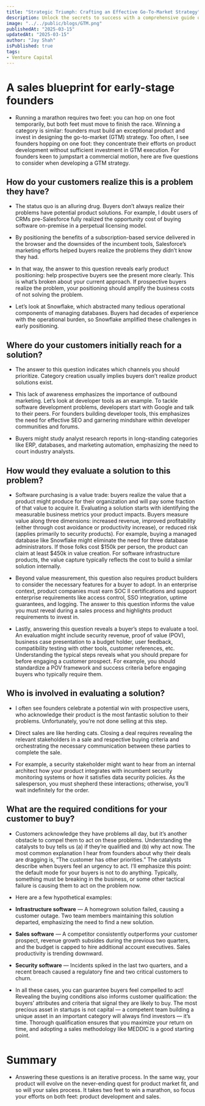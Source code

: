 ```yaml
---
title: "Strategic Triumph: Crafting an Effective Go-To-Market Strategy"
description: Unlock the secrets to success with a comprehensive guide on developing and implementing a powerful go-to-market strategy, essential for launching products or services to captivate the market and ensure sustained growth.
image: "../../public/blogs/GTM.png"
publishedAt: "2025-03-15"
updatedAt: "2025-03-15"
author: "Jay Shah"
isPublished: true
tags: 
- Venture Capital
---
```


# A sales blueprint for early-stage founders

- Running a marathon requires two feet: you can hop on one foot temporarily, but both feet must move to finish the race. Winning a category is similar: founders must build an exceptional product and invest in designing the go-to-market (GTM) strategy. Too often, I see founders hopping on one foot: they concentrate their efforts on product development without sufficient investment in GTM execution. For founders keen to jumpstart a commercial motion, here are five questions to consider when developing a GTM strategy.

## How do your customers realize this is a problem they have?

- The status quo is an alluring drug. Buyers don’t always realize their problems have potential product solutions. For example, I doubt users of CRMs pre-Salesforce fully realized the opportunity cost of buying software on-premise in a perpetual licensing model.

- By positioning the benefits of a subscription-based service delivered in the browser and the downsides of the incumbent tools, Salesforce’s marketing efforts helped buyers realize the problems they didn’t know they had. 

- In that way, the answer to this question reveals early product positioning: help prospective buyers see the present more clearly. This is what’s broken about your current approach. If prospective buyers realize the problem, your positioning should amplify the business costs of not solving the problem. 

- Let’s look at Snowflake, which abstracted many tedious operational components of managing databases. Buyers had decades of experience with the operational burden, so Snowflake amplified these challenges in early positioning.

## Where do your customers initially reach for a solution?

- The answer to this question indicates which channels you should prioritize. Category creation usually implies buyers don’t realize product solutions exist. 

- This lack of awareness emphasizes the importance of outbound marketing. Let’s look at developer tools as an example. To tackle software development problems, developers start with Google and talk to their peers. For founders building developer tools, this emphasizes the need for effective SEO and garnering mindshare within developer communities and forums.

- Buyers might study analyst research reports in long-standing categories like ERP, databases, and marketing automation, emphasizing the need to court industry analysts.

## How would they evaluate a solution to this problem?

- Software purchasing is a value trade: buyers realize the value that a product might produce for their organization and will pay some fraction of that value to acquire it. Evaluating a solution starts with identifying the measurable business metrics your product impacts. Buyers measure value along three dimensions: increased revenue, improved profitability (either through cost avoidance or productivity increase), or reduced risk (applies primarily to security products). For example, buying a managed database like Snowflake might eliminate the need for three database administrators. If those folks cost $150k per person, the product can claim at least $450k in value creation. For software infrastructure products, the value capture typically reflects the cost to build a similar solution internally.

- Beyond value measurement, this question also requires product builders to consider the necessary features for a buyer to adopt. In an enterprise context, product companies must earn SOC II certifications and support enterprise requirements like access control, SSO integration, uptime guarantees, and logging. The answer to this question informs the value you must reveal during a sales process and highlights product requirements to invest in.

- Lastly, answering this question reveals a buyer’s steps to evaluate a tool. An evaluation might include security revenue, proof of value (POV), business case presentation to a budget holder, user feedback, compatibility testing with other tools, customer references, etc. Understanding the typical steps reveals what you should prepare for before engaging a customer prospect. For example, you should standardize a POV framework and success criteria before engaging buyers who typically require them.

## Who is involved in evaluating a solution?

- I often see founders celebrate a potential win with prospective users, who acknowledge their product is the most fantastic solution to their problems. Unfortunately, you’re not done selling at this step.

- Direct sales are like herding cats. Closing a deal requires revealing the relevant stakeholders in a sale and respective buying criteria and orchestrating the necessary communication between these parties to complete the sale.

- For example, a security stakeholder might want to hear from an internal architect how your product integrates with incumbent security monitoring systems or how it satisfies data security policies. As the salesperson, you must shepherd these interactions; otherwise, you’ll wait indefinitely for the order.

## What are the required conditions for your customer to buy?

- Customers acknowledge they have problems all day, but it’s another obstacle to compel them to act on these problems. Understanding the catalysts to buy tells us (a) if they’re qualified and (b) why act now. The most common explanation I hear from founders about why their deals are dragging is, “The customer has other priorities.” The catalysts describe when buyers feel an urgency to act. I’ll emphasize this point: the default mode for your buyers is not to do anything. Typically, something must be breaking in the business, or some other tactical failure is causing them to act on the problem now. 

- Here are a few hypothetical examples:

- **Infrastructure software** — A homegrown solution failed, causing a customer outage. Two team members maintaining this solution departed, emphasizing the need to find a new solution.

- **Sales software** — A competitor consistently outperforms your customer prospect, revenue growth subsides during the previous two quarters, and the budget is capped to hire additional account executives. Sales productivity is trending downward.

- **Security software** — Incidents spiked in the last two quarters, and a recent breach caused a regulatory fine and two critical customers to churn.

- In all these cases, you can guarantee buyers feel compelled to act! Revealing the buying conditions also informs customer qualification: the buyers’ attributes and criteria that signal they are likely to buy. The most precious asset in startups is not capital — a competent team building a unique asset in an important category will always find investors — it’s time. Thorough qualification ensures that you maximize your return on time, and adopting a sales methodology like MEDDIC is a good starting point.

# Summary

- Answering these questions is an iterative process. In the same way, your product will evolve on the never-ending quest for product market fit, and so will your sales process. It takes two feet to win a marathon, so focus your efforts on both feet: product development and sales.